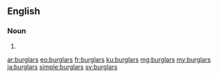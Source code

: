 ==English==

===Noun===
{{head|en|plural}}

# {{plural of|burglar|lang=en}}

[[ar:burglars]]
[[eo:burglars]]
[[fr:burglars]]
[[ku:burglars]]
[[mg:burglars]]
[[my:burglars]]
[[ja:burglars]]
[[simple:burglars]]
[[sv:burglars]]